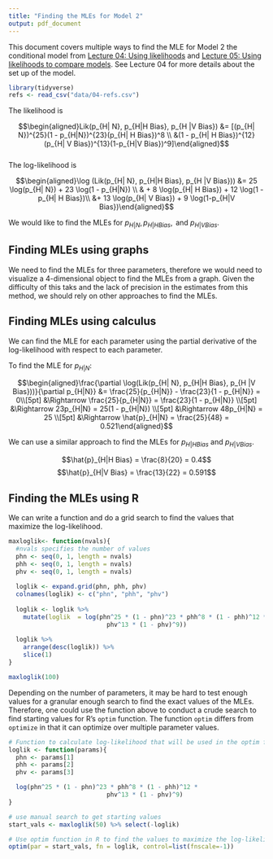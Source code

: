 ```yaml
---
title: "Finding the MLEs for Model 2"
output: pdf_document
---
```


This document covers multiple ways to find the MLE for Model 2 the conditional model from [Lecture 04: Using likelihoods](../04-likelihoods/04-likelihoods.html) and [Lecture 05: Using likelihoods to compare models](05-compare-models.html). See Lecture 04 for more details about the set up of the model. 

```r
library(tidyverse)
refs <- read_csv("data/04-refs.csv")
```

The likelihood is 

$$\begin{aligned}Lik(p_{H| N}, p_{H|H Bias}, p_{H |V Bias}) &= [(p_{H| N})^{25}(1 - p_{H|N})^{23}(p_{H| H Bias})^8 \\ &(1 - p_{H| H Bias})^{12}(p_{H| V Bias})^{13}(1-p_{H|V Bias})^9]\end{aligned}$$  
The log-likelihood is 

$$\begin{aligned}\log (Lik(p_{H| N}, p_{H|H Bias}, p_{H |V Bias})) &= 25 \log(p_{H| N}) + 23 \log(1 - p_{H|N}) \\ & + 8 \log(p_{H| H Bias}) + 12 \log(1 - p_{H| H Bias})\\ &+ 13 \log(p_{H| V Bias}) + 9 \log(1-p_{H|V Bias})\end{aligned}$$   


We would like to find the MLEs for $p_{H| N}, p_{H|H Bias}, \text{ and }p_{H |V Bias}$. 

## Finding MLEs using graphs 

We need to find the MLEs for three parameters, therefore we would need to visualize a 4-dimensional object to find the MLEs from a graph. Given the difficulty of this taks and the lack of precision in the estimates from this method, we should rely on other approaches to find the MLEs.

## Finding MLEs using calculus

We can find the MLE for each parameter using the partial derivative of the log-likelihood with respect to each parameter. 

To find the MLE for $p_{H| N}$:

$$\begin{aligned}\frac{\partial \log(Lik(p_{H| N}, p_{H|H Bias}, p_{H |V Bias}))}{\partial p_{H|N}} &= \frac{25}{p_{H|N}} - \frac{23}{1 - p_{H|N}} = 0\\[5pt] 
&\Rightarrow \frac{25}{p_{H|N}} = \frac{23}{1 - p_{H|N}} \\[5pt] 
&\Rightarrow 23p_{H|N} = 25(1 - p_{H|N}) \\[5pt] 
&\Rightarrow 48p_{H|N} = 25 \\[5pt] 
&\Rightarrow \hat{p}_{H|N} = \frac{25}{48} = 0.521\end{aligned}$$

We can use a similar approach to find the MLEs for $p_{H|H Bias}$ and $p_{H|V Bias}$. 

$$\hat{p}_{H|H Bias} = \frac{8}{20} = 0.4$$
$$\hat{p}_{H|V Bias} = \frac{13}{22} = 0.591$$

## Finding the MLEs using R

We can write a function and do a grid search to find the values that maximize the log-likelihood.

```r
maxloglik<- function(nvals){
  #nvals specifies the number of values
  phn <- seq(0, 1, length = nvals)
  phh <- seq(0, 1, length = nvals)
  phv <- seq(0, 1, length = nvals)
  
  loglik <- expand.grid(phn, phh, phv) 
  colnames(loglik) <- c("phn", "phh", "phv")
  
  loglik <- loglik %>%
    mutate(loglik  = log(phn^25 * (1 - phn)^23 * phh^8 * (1 - phh)^12 * 
                           phv^13 * (1 - phv)^9))
  
  loglik %>%
    arrange(desc(loglik)) %>%
    slice(1)
}
```

```r
maxloglik(100)
```

Depending on the number of parameters, it may be hard to test enough values for a granular enough search to find the exact values of the MLEs. Therefore, one could use the function above to conduct a crude search to find starting values for R's `optim` function. The function `optim` differs from `optimize` in that it can optimize over multiple parameter values. 

```r
# Function to calculate log-likelihood that will be used in the optim function
loglik <- function(params){
  phn <- params[1]
  phh <- params[2]
  phv <- params[3]

  log(phn^25 * (1 - phn)^23 * phh^8 * (1 - phh)^12 * 
                           phv^13 * (1 - phv)^9)
}
```


```r
# use manual search to get starting values 
start_vals <- maxloglik(50) %>% select(-loglik)
```

```r
# Use optim function in R to find the values to maximize the log-likelihood
optim(par = start_vals, fn = loglik, control=list(fnscale=-1))
```
